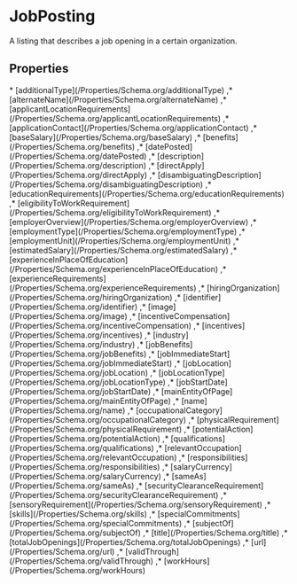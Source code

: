 # JobPosting

A listing that describes a job opening in a certain organization.

## Properties

<Grid>
* [additionalType](/Properties/Schema.org/additionalType)
,* [alternateName](/Properties/Schema.org/alternateName)
,* [applicantLocationRequirements](/Properties/Schema.org/applicantLocationRequirements)
,* [applicationContact](/Properties/Schema.org/applicationContact)
,* [baseSalary](/Properties/Schema.org/baseSalary)
,* [benefits](/Properties/Schema.org/benefits)
,* [datePosted](/Properties/Schema.org/datePosted)
,* [description](/Properties/Schema.org/description)
,* [directApply](/Properties/Schema.org/directApply)
,* [disambiguatingDescription](/Properties/Schema.org/disambiguatingDescription)
,* [educationRequirements](/Properties/Schema.org/educationRequirements)
,* [eligibilityToWorkRequirement](/Properties/Schema.org/eligibilityToWorkRequirement)
,* [employerOverview](/Properties/Schema.org/employerOverview)
,* [employmentType](/Properties/Schema.org/employmentType)
,* [employmentUnit](/Properties/Schema.org/employmentUnit)
,* [estimatedSalary](/Properties/Schema.org/estimatedSalary)
,* [experienceInPlaceOfEducation](/Properties/Schema.org/experienceInPlaceOfEducation)
,* [experienceRequirements](/Properties/Schema.org/experienceRequirements)
,* [hiringOrganization](/Properties/Schema.org/hiringOrganization)
,* [identifier](/Properties/Schema.org/identifier)
,* [image](/Properties/Schema.org/image)
,* [incentiveCompensation](/Properties/Schema.org/incentiveCompensation)
,* [incentives](/Properties/Schema.org/incentives)
,* [industry](/Properties/Schema.org/industry)
,* [jobBenefits](/Properties/Schema.org/jobBenefits)
,* [jobImmediateStart](/Properties/Schema.org/jobImmediateStart)
,* [jobLocation](/Properties/Schema.org/jobLocation)
,* [jobLocationType](/Properties/Schema.org/jobLocationType)
,* [jobStartDate](/Properties/Schema.org/jobStartDate)
,* [mainEntityOfPage](/Properties/Schema.org/mainEntityOfPage)
,* [name](/Properties/Schema.org/name)
,* [occupationalCategory](/Properties/Schema.org/occupationalCategory)
,* [physicalRequirement](/Properties/Schema.org/physicalRequirement)
,* [potentialAction](/Properties/Schema.org/potentialAction)
,* [qualifications](/Properties/Schema.org/qualifications)
,* [relevantOccupation](/Properties/Schema.org/relevantOccupation)
,* [responsibilities](/Properties/Schema.org/responsibilities)
,* [salaryCurrency](/Properties/Schema.org/salaryCurrency)
,* [sameAs](/Properties/Schema.org/sameAs)
,* [securityClearanceRequirement](/Properties/Schema.org/securityClearanceRequirement)
,* [sensoryRequirement](/Properties/Schema.org/sensoryRequirement)
,* [skills](/Properties/Schema.org/skills)
,* [specialCommitments](/Properties/Schema.org/specialCommitments)
,* [subjectOf](/Properties/Schema.org/subjectOf)
,* [title](/Properties/Schema.org/title)
,* [totalJobOpenings](/Properties/Schema.org/totalJobOpenings)
,* [url](/Properties/Schema.org/url)
,* [validThrough](/Properties/Schema.org/validThrough)
,* [workHours](/Properties/Schema.org/workHours)

</Grid>

